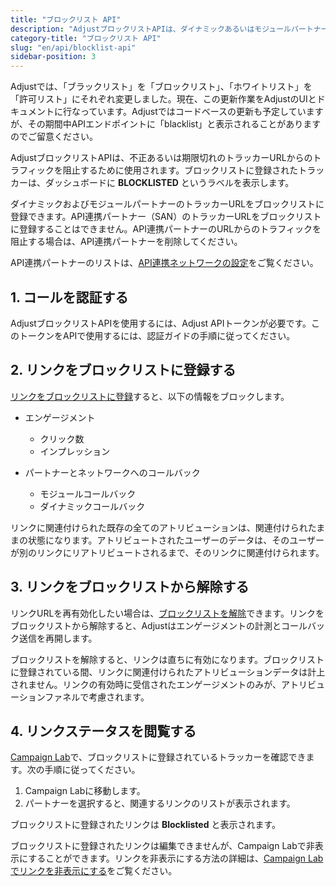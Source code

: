 ```yaml
---
title: "ブロックリスト API"
description: "AdjustブロックリストAPIは、ダイナミックあるいはモジュールパートナーのために作成されたトラッカーURLの中で、不正あるいは期限切れのトラッカーURLからのトラフィックを阻止するために使用されます。"
category-title: "ブロックリスト API"
slug: "en/api/blocklist-api"
sidebar-position: 3
---
```

<callout type="important"> 

Adjustでは、「ブラックリスト」を「ブロックリスト」、「ホワイトリスト」を「許可リスト」にそれぞれ変更しました。現在、この更新作業をAdjustのUIとドキュメントに行なっています。Adjustではコードベースの更新も予定していますが、その期間中APIエンドポイントに「blacklist」と表示されることがありますのでご留意ください。
</Callout> 

AdjustブロックリストAPIは、不正あるいは期限切れのトラッカーURLからのトラフィックを阻止するために使用されます。ブロックリストに登録されたトラッカーは、ダッシュボードに **BLOCKLISTED** というラベルを表示します。

ダイナミックおよびモジュールパートナーのトラッカーURLをブロックリストに登録できます。API連携パートナー（SAN）のトラッカーURLをブロックリストに登録することはできません。API連携パートナーのURLからのトラフィックを阻止する場合は、API連携パートナーを削除してください。
<callout type="seealso"> 

API連携パートナーのリストは、[API連携ネットワークの設定](https://help.adjust.com/en/suite/article/self-attributing-network-san-setup)をご覧ください。
</Callout> 

1\. コールを認証する
-------------

AdjustブロックリストAPIを使用するには、Adjust APIトークンが必要です。このトークンをAPIで使用するには、認証ガイドの手順に従ってください。

2\. リンクをブロックリストに登録する
---------------------

[リンクをブロックリストに登録](/en/api/blocklist-api/blocklist)すると、以下の情報をブロックします。

* エンゲージメント 
  * クリック数
  * インプレッション

* パートナーとネットワークへのコールバック 
  * モジュールコールバック
  * ダイナミックコールバック

リンクに関連付けられた既存の全てのアトリビューションは、関連付けられたままの状態になります。アトリビュートされたユーザーのデータは、そのユーザーが別のリンクにリアトリビュートされるまで、そのリンクに関連付けられます。

3\. リンクをブロックリストから解除する
----------------------

リンクURLを再有効化したい場合は、[ブロックリストを解除](/en/api/blocklist-api/unblocklist)できます。リンクをブロックリストから解除すると、Adjustはエンゲージメントの計測とコールバック送信を再開します。
<callout type="note"> 

ブロックリストを解除すると、リンクは直ちに有効になります。ブロックリストに登録されている間、リンクに関連付けられたアトリビューションデータは計上されません。リンクの有効時に受信されたエンゲージメントのみが、アトリビューションファネルで考慮されます。
</Callout> 

4\. リンクステータスを閲覧する
------------------

[Campaign Lab](https://help.adjust.com/en/article/campaign-setup)で、ブロックリストに登録されているトラッカーを確認できます。次の手順に従ってください。

1. Campaign Labに移動します。
2. パートナーを選択すると、関連するリンクのリストが表示されます。

ブロックリストに登録されたリンクは **Blocklisted** と表示されます。

ブロックリストに登録されたリンクは編集できませんが、Campaign Labで非表示にすることができます。リンクを非表示にする方法の詳細は、[Campaign Labでリンクを非表示にする](https://help.adjust.com/en/article/manage-ad-network-setup#hidden-links)をご覧ください。

